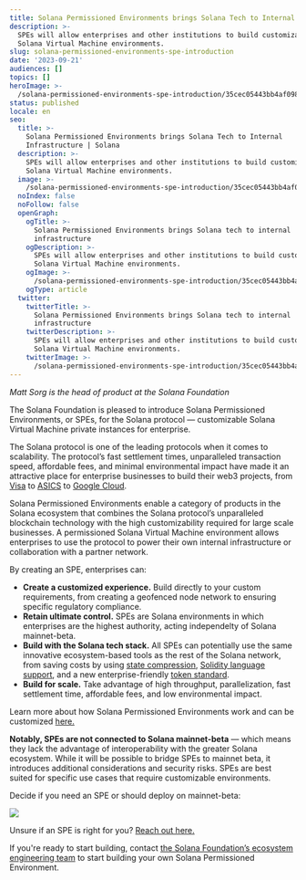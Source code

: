 ```yaml
---
title: Solana Permissioned Environments brings Solana Tech to Internal Infrastructure
description: >-
  SPEs will allow enterprises and other institutions to build customizable
  Solana Virtual Machine environments.
slug: solana-permissioned-environments-spe-introduction
date: '2023-09-21'
audiences: []
topics: []
heroImage: >-
  /solana-permissioned-environments-spe-introduction/35cec05443bb4af0983785dd1e0b8ec6.jpg
status: published
locale: en
seo:
  title: >-
    Solana Permissioned Environments brings Solana Tech to Internal
    Infrastructure | Solana
  description: >-
    SPEs will allow enterprises and other institutions to build customizable
    Solana Virtual Machine environments.
  image: >-
    /solana-permissioned-environments-spe-introduction/35cec05443bb4af0983785dd1e0b8ec6.jpg
  noIndex: false
  noFollow: false
  openGraph:
    ogTitle: >-
      Solana Permissioned Environments brings Solana tech to internal
      infrastructure
    ogDescription: >-
      SPEs will allow enterprises and other institutions to build customizable
      Solana Virtual Machine environments.
    ogImage: >-
      /solana-permissioned-environments-spe-introduction/35cec05443bb4af0983785dd1e0b8ec6.jpg
    ogType: article
  twitter:
    twitterTitle: >-
      Solana Permissioned Environments brings Solana tech to internal
      infrastructure
    twitterDescription: >-
      SPEs will allow enterprises and other institutions to build customizable
      Solana Virtual Machine environments.
    twitterImage: >-
      /solana-permissioned-environments-spe-introduction/35cec05443bb4af0983785dd1e0b8ec6.jpg
---
```


_Matt Sorg is the head of product at the Solana Foundation_

The Solana Foundation is pleased to introduce Solana Permissioned Environments, or SPEs, for the Solana protocol — customizable Solana Virtual Machine private instances for enterprise.

The Solana protocol is one of the leading protocols when it comes to scalability. The protocol’s fast settlement times, unparalleled transaction speed, affordable fees, and minimal environmental impact have made it an attractive place for enterprise businesses to build their web3 projects, from [Visa](https://usa.visa.com/solutions/crypto/deep-dive-on-solana.html) to [ASICS](https://solana.com/news/case-study-asics-solana-pay) to [Google Cloud](https://decrypt.co/113632/google-cloud-just-became-a-solana-validator).

Solana Permissioned Environments enable a category of products in the Solana ecosystem that combines the Solana protocol’s unparalleled blockchain technology with the high customizability required for large scale businesses. A permissioned Solana Virtual Machine environment allows enterprises to use the protocol to power their own internal infrastructure or collaboration with a partner network.

By creating an SPE, enterprises can:

-   **Create a customized experience.** Build directly to your custom requirements, from creating a geofenced node network to ensuring specific regulatory compliance.
-   **Retain ultimate control.** SPEs are Solana environments in which enterprises are the highest authority, acting independelty of Solana mainnet-beta.
-   **Build with the Solana tech stack.** All SPEs can potentially use the same innovative ecosystem-based tools as the rest of the Solana network, from saving costs by using [state compression](https://solana.com/news/state-compression-compressed-nfts-solana), [Solidity language support](https://solana.com/news/solang-solana-solidity-evm), and a new enterprise-friendly [token standard](https://solana.com/solutions/token22).
-   **Build for scale.** Take advantage of high throughput, parallelization, fast settlement time, affordable fees, and low environmental impact.

Learn more about how Solana Permissioned Environments work and can be customized [here.](https://solana.com/solutions/solana-permissioned-environments)

**Notably, SPEs are not connected to Solana mainnet-beta** — which means they lack the advantage of interoperability with the greater Solana ecosystem. While it will be possible to bridge SPEs to mainnet beta, it introduces additional considerations and security risks. SPEs are best suited for specific use cases that require customizable environments.

Decide if you need an SPE or should deploy on mainnet-beta:

![](/solana-permissioned-environments-spe-introduction/image-1.jpg)

Unsure if an SPE is right for you? [Reach out here.](https://solanafoundation.typeform.com/to/EVODonPw)

If you're ready to start building, contact [the Solana Foundation’s ecosystem engineering team](mailto:product@solana.org) to start building your own Solana Permissioned Environment.

